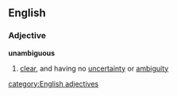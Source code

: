 ==English==
===Adjective===
'''unambiguous'''
#[[clear]], and having no [[uncertainty]] or [[ambiguity]]
[[category:English adjectives]]